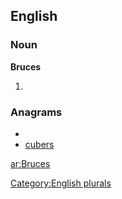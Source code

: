
==English==

===Noun===
'''Bruces'''

# {{plural of|[[Bruce]]}}

===Anagrams===
* {{alphagram|bcersu}}
* [[cubers#English|cubers]]


[[Category:English plurals]]

[[ar:Bruces]]
